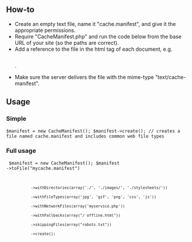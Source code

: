 == How-to ==
* Create an empty text file, name it "cache.manifest", and give it the appropriate permissions.
* Require "CacheManifest.php" and run the code below from the base URL of your site (so the paths are correct).
* Add a reference to the file in the html tag of each document, e.g. <code><html manifest="cache.manifest"></code>.
* Make sure the server delivers the file with the mime-type "text/cache-manifest".

== Usage ==
=== Simple ===
<code>
$manifest = new CacheManifest();
$manifest->create(); // creates a file named cache.manifest and includes common web file types
</code>
=== Full usage ===
<code>
$manifest = new CacheManifest();
$manifest	->toFile("mycache.manifest")
			->withDirectories(array('./', './images/', './stylesheets/'))
			->withFileTypes(array('jpg', 'gif', 'png', 'css', 'js'))
			->withNetworkFiles(array('myservice.php'))
			->withFallbacks(array("/ offline.html"))
			->skippingFiles(array("robots.txt"))
			->create();
</code>